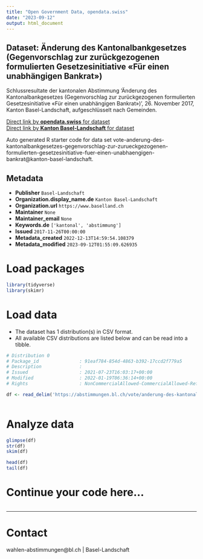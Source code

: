 ```yaml
---
title: "Open Government Data, opendata.swiss"
date: "2023-09-12"
output: html_document
---
```


## Dataset: Änderung des Kantonalbankgesetzes (Gegenvorschlag zur zurückgezogenen formulierten Gesetzesinitiative «Für einen unabhängigen Bankrat»)

Schlussresultate der kantonalen Abstimmung 'Änderung des Kantonalbankgesetzes (Gegenvorschlag zur zurückgezogenen formulierten Gesetzesinitiative «Für einen unabhängigen Bankrat»)', 26. November 2017, Kanton Basel-Landschaft, aufgeschlüsselt nach Gemeinden.

[Direct link by **opendata.swiss** for dataset](https://opendata.swiss/de/dataset/anderung-des-kantonalbankgesetzes-gegenvorschlag-zur-zuruckgezogenen-formulierten-gesetzesiniti)<br>
[Direct link by **Kanton Basel-Landschaft** for dataset](https://abstimmungen.bl.ch/vote/anderung-des-kantonalbankgesetzes-gegenvorschlag-zur-zurueckgezogenen-formulierten-gesetzesinitiative-fuer-einen-unabhaengigen-bankrat/data)

Auto generated R starter code for data set vote-anderung-des-kantonalbankgesetzes-gegenvorschlag-zur-zurueckgezogenen-formulierten-gesetzesinitiative-fuer-einen-unabhaengigen-bankrat@kanton-basel-landschaft.

## Metadata

- **Publisher** `Basel-Landschaft`
- **Organization.display_name.de** `Kanton Basel-Landschaft`
- **Organization.url** `https://www.baselland.ch`
- **Maintainer** `None`
- **Maintainer_email** `None`
- **Keywords.de** `['kantonal', 'abstimmung']`
- **Issued** `2017-11-26T00:00:00`
- **Metadata_created** `2022-12-13T14:59:54.108379`
- **Metadata_modified** `2023-09-12T01:55:09.626935`


# Load packages

```r

library(tidyverse)
library(skimr)

```

# Load data

-   The dataset has 1 distribution(s) in CSV format.
-   All available CSV distributions are listed below and can be read into a tibble.

```r

# Distribution 0
# Package_id               : 91eaf784-854d-4863-b392-17ccd2f779a5
# Description              : 
# Issued                   : 2021-07-23T16:03:17+00:00
# Modified                 : 2022-01-19T06:36:14+00:00
# Rights                   : NonCommercialAllowed-CommercialAllowed-ReferenceRequired

df <- read_delim('https://abstimmungen.bl.ch/vote/anderung-des-kantonalbankgesetzes-gegenvorschlag-zur-zurueckgezogenen-formulierten-gesetzesinitiative-fuer-einen-unabhaengigen-bankrat/data-csv')



```

# Analyze data

```r

glimpse(df)
str(df)
skim(df)

head(df)
tail(df)

```

# Continue your code here...

```r

```

------------------------------------------------------------------------

# Contact

wahlen-abstimmungen@bl.ch | Basel-Landschaft
